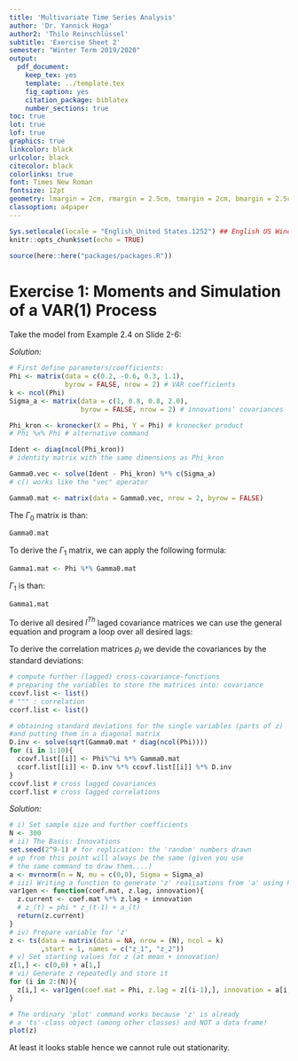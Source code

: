 ```yaml
---
title: 'Multivariate Time Series Analysis'
author: 'Dr. Yannick Hoga'
author2: 'Thilo Reinschlüssel'
subtitle: 'Exercise Sheet 2'
semester: "Winter Term 2019/2020"
output:
  pdf_document:
    keep_tex: yes
    template: ../template.tex
    fig_caption: yes
    citation_package: biblatex
    number_sections: true
toc: true
lot: true
lof: true
graphics: true
linkcolor: black
urlcolor: black
citecolor: black
colorlinks: true
font: Times New Roman
fontsize: 12pt
geometry: lmargin = 2cm, rmargin = 2.5cm, tmargin = 2cm, bmargin = 2.5cm
classoption: a4paper
---
```


```r
Sys.setlocale(locale = "English_United States.1252") ## English US Windows
knitr::opts_chunk$set(echo = TRUE)

source(here::here("packages/packages.R"))
```

# Exercise 1: Moments and Simulation of a VAR(1) Process

Take the model from Example 2.4 on Slide 2-6:

\begin{itemize}
  \item[a)] Derive a formula to obtain the population cross-covariance matrices for the lags 1 to 10 and compute them using R.
  \item[] \textit{Hint: A glance at the slides and a loop might save you some time.}
  \item[b)] Based on your results, compute the cross-correlation matrices.
\end{itemize}

_Solution:_ \

\begin{align*}
  z_t & = \phi_1 z_{t-1} + a_t\\
  \\
  \Gamma_0 & = \phi_1  \ \Gamma_0 \ \phi_1^{'} + \Sigma_a\\
  \Leftrightarrow \vec(\Gamma_0) &= (\phi_1 \otimes \phi_1) \cdot \vec(\Gamma_0) + \vec(\Sigma_a) \\
  \Leftrightarrow \vec(\Gamma_0) &= (I_{K^2} - \phi_1 \otimes \phi_1) \cdot \vec(\Sigma_a) \\
 \Rrightarrow \Gamma_1 & = \phi_1 \Gamma_0\\
 \Rrightarrow \Gamma_l & = \phi_{l-1} \Gamma_{l-1} = \phi_1^{l} \Gamma_0\\
\end{align*}


```r
# First define parameters/coefficients:
Phi <- matrix(data = c(0.2, -0.6, 0.3, 1.1), 
              byrow = FALSE, nrow = 2) # VAR coefficients
k <- ncol(Phi)
Sigma_a <- matrix(data = c(1, 0.8, 0.8, 2.0), 
                  byrow = FALSE, nrow = 2) # innovations' covariances

Phi_kron <- kronecker(X = Phi, Y = Phi) # kronecker product
# Phi %x% Phi # alternative command

Ident <- diag(ncol(Phi_kron)) 
# identity matrix with the same dimensions as Phi_kron

Gamma0.vec <- solve(Ident - Phi_kron) %*% c(Sigma_a) 
# c() works like the "vec" operator

Gamma0.mat <- matrix(data = Gamma0.vec, nrow = 2, byrow = FALSE)
```

The $\Gamma_0$ matrix is than:  

```r
Gamma0.mat
```

To derive the $\Gamma_1$ matrix, we can apply the following formula: 

\begin{align*}
  \Gamma_1 & = \phi_1 \Gamma_0\\
\end{align*}

```r
Gamma1.mat <- Phi %*% Gamma0.mat
```

$\Gamma_1$ is than: 

```r
Gamma1.mat
```

To derive all desired $l^{Th}$ laged covariance matrices we can use the general equation and program a loop over all desired lags:

\begin{align*}
  \Rrightarrow \Gamma_l & = \phi_{l-1} \Gamma_{l-1} = \phi_1^{l} \Gamma_0\\
\end{align*}

To derive the correlation matrices $\rho_l$ we devide the covariances by the standard deviations:

\begin{align*}
  \rho_l = 
  \begin{pmatrix}
    \dfrac{\Cov(x_t , x_{t-l})}{\sqrt{\Var(x_t) \cdot \Var(x_{t- l})}} &
    \dfrac{cov(x_t , y_{t-l})}{\sqrt{\Var(x_t) \cdot \Var(y_{t- l})}}\\
    \dfrac{cov(y_t , x_{t-l})}{\sqrt{\Var(y_t) \cdot \Var(x_{t- l})}} &
    \dfrac{cov(y_t , y_{t-l})}{\sqrt{\Var(y_t) \cdot \Var(y_{t- l})}}
  \end{pmatrix}\\
\end{align*}

```r
# compute further (lagged) cross-covariance-functions
# preparing the variables to store the matrices into: covariance
ccovf.list <- list() 
# """ : correlation
ccorf.list <- list() 

# obtaining standard deviations for the single variables (parts of z) 
#and putting them in a diagonal matrix
D.inv <- solve(sqrt(Gamma0.mat * diag(ncol(Phi)))) 
for (i in 1:10){
  ccovf.list[[i]] <- Phi%^%i %*% Gamma0.mat
  ccorf.list[[i]] <- D.inv %*% ccovf.list[[i]] %*% D.inv
}
ccovf.list # cross lagged covariances
ccorf.list # cross lagged correlations
```

\begin{itemize}
  \item[c)] Draw a corresponding innovation sequence at for 300 periods from a (multivariate) Gaussian distribution and simulate the given VAR(1) process without any further built-in functions
  \item[] \textit{Hint: 'mvrnorm' and 'for' are still allowed}
\end{itemize}

_Solution:_ \

\begin{enumerate}
  \item Set $T$ (in code $N$)
  \item Draw $\left\{ a_1, \ldots , a_T \right\} \sim \left[ \mu , \Sigma_a \right]$
  \item Set $z_0 = \mathbb{E} \left( z_t\right)$
  \item $z_1 = \phi_1 z_0 + a_1$
  \item Repeat Sep 4 $(T - 1)$ times
  \item (Discard first few observations to minimise effects of $z_0$ on the results)
  \begin{itemize}
    \item[$\Rightarrow$] \textit{Note} that it is generally advised to discard the first few observations to eliminate the influence of the arbitrary starting point! In our case we skipped this step to keep things short and clear.
  \end{itemize}
\end{enumerate}


```r
# i) Set sample size and further coefficients
N <- 300
# ii) The Basis: Innovations
set.seed(2^9-1) # for replication: the 'random' numbers drawn 
# up from this point will always be the same (given you use 
# the same command to draw them....)
a <- mvrnorm(n = N, mu = c(0,0), Sigma = Sigma_a)
# iii) Writing a function to generate 'z' realisations from 'a' using Phi
var1gen <- function(coef.mat, z.lag, innovation){
  z.current <- coef.mat %*% z.lag + innovation 
  # z_(t) = phi * z_(t-1) + a_(t)
  return(z.current)
}
# iv) Prepare variable for 'z'
z <- ts(data = matrix(data = NA, nrow = (N), ncol = k)
        ,start = 1, names = c("z_1", "z_2"))
# v) Set starting values for z (at mean + innovation)
z[1,] <- c(0,0) + a[1,]
# vi) Generate z repeatedly and store it
for (i in 2:(N)){
  z[i,] <- var1gen(coef.mat = Phi, z.lag = z[(i-1),], innovation = a[i,])
}
```

\begin{itemize}
  \item[d)] Plot the multivariate time series you have just created. Does it look stationary?
\end{itemize}

```r
# The ordinary 'plot' command works because 'z' is already 
# a 'ts'-class object (among other classes) and NOT a data frame!
plot(z)
```

At least it looks stable hence we cannot rule out stationarity. 


\begin{itemize}
  \item[e)] Estimate the sample cross-covariance and cross-correlation matrices. Compare these with the population moment matrices from task a)
\end{itemize}

\begin{align*}
  \widehat{\Gamma_0} & = \tilde{z}_T^{'} \tilde{z}_{T-1} \cdot (T - 1)^{-1} \\
  \tilde{z}_T^{'} & = z_T - \widehat{\mu}_z\\
  Z & \ \text{is a} \ T \times 2 \ \text{matrix}\\
  z_t &\  \text{is a} \ 2 \times 1 \ \text{vector}\\
  z_t & := 
  \begin{pmatrix}
    x_t \\
    y_t
  \end{pmatrix} \; \leftarrow \text{variables}\\
  Z_t & := 
  \begin{pmatrix}
    X_{t} & Y_{t} \\
    X_{t-1} & Y_{t-1} \\
    X_{t-2} & Y_{t-2} \\
    \vdots & \vdots \\
    X_{t-t} & Y_{t-t} \\
  \end{pmatrix} \; \leftarrow \text{sample data}\\
\end{align*}

\begin{align*}
  \widehat{\Cov(x_t, y_{t-1})}
\end{align*}









